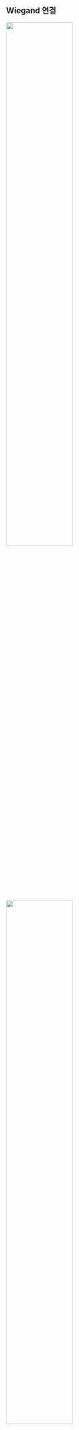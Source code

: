 ## Wiegand 연결

<Include product='corestation_20,doorinterface'><Image src='/img/device/installation-wiegand-in-connection-cs20.png' width='60%' className='none' /></Include>

<Include product='corestation_40'><Image src='/img/device/installation-wiegand-in-connection-cs40.png' width='60%' className='none' /></Include>

<Include product='doormodule'>

Wiegand 장치를 연결하여 사용할 경우 제품과 12 V, 3.1 A 전원을 연결하세요.

<Image src='/img/device/installation-wiegand-in-connection-dm20.png' width='65%' className='none' />

:::info

제품에 Wiegand 장치를 연결하면 12 V, 최대 1.5 A의 전원을 사용할 수 있습니다. **WIEGAND 0**에 1.0 A가 필요한 장치를 연결하면 **WIEGAND 1**에서는 500 mA만 사용할 수 있습니다.

:::

</Include>

<Include product='biostation_3,bioentry_w3,biostation_2a,facestation_2,bioentry_w2'>

Wiegand 입력 장치로 사용

<Include product='biostation_3'><Image src='/img/device/installation-wiegand-in-connection-bs3.png' width='60%' className='none' /></Include>

<Include product='bioentry_w3'><Image src='/img/device/installation-wiegand-in-connection-bew3.png' width='45%' className='none' /></Include>

<Include product='biostation_2a'><Image src='/img/device/installation-wiegand-in-connection-bs2a.png' width='60%' className='none' /></Include>

<Include product='facestation_2'><Image src='/img/device/installation-wiegand-in-connection-fs2.png' width='55%' className='none' /></Include>

<Include product='bioentry_w2'><Image src='/img/device/installation-wiegand-in-connection-bew2.png' width='40%' className='none' /></Include>

Wiegand 출력 장치로 사용

<Include product='biostation_3'><Image src='/img/device/installation-wiegand-out-connection-bs3.png' width='60%' className='none' /></Include>

<Include product='bioentry_w3'><Image src='/img/device/installation-wiegand-out-connection-bew3.png' width='45%' className='none' /></Include>

<Include product='biostation_2a'><Image src='/img/device/installation-wiegand-out-connection-bs2a.png' width='60%' className='none' /></Include>

<Include product='facestation_2'><Image src='/img/device/installation-wiegand-out-connection-fs2.png' width='55%' className='none' /></Include>

<Include product='bioentry_w2'><Image src='/img/device/installation-wiegand-out-connection-bew2.png' width='40%' className='none' /></Include>

</Include>

<Include product='facestation_f2,biolite_n2,xstation_2,bioentry_p2,xpass_2'>

Wiegand 입력 또는 출력 장치로 사용

<Include product='facestation_f2'><Image src='/img/device/installation-wiegand-in-out-connection-fsf2.png' width='60%' className='none' /></Include>

<Include product='biolite_n2'><Image src='/img/device/installation-wiegand-inout-connection-bln2.png' width='50%' className='none' /></Include>

<Include product='xstation_2'><Image src='/img/device/installation-wiegand-inout-connection-xs2.png' width='55%' className='none' /></Include>

<Include product='bioentry_p2'><Image src='/img/device/installation-wiegand-inout-connection-bep2.png' width='65%' className='none' /></Include>

<Include product='xpass_2'><Image src='/img/device/installation-wiegand-inout-connection-xp2.png' width='65%' className='none' /></Include>

</Include>